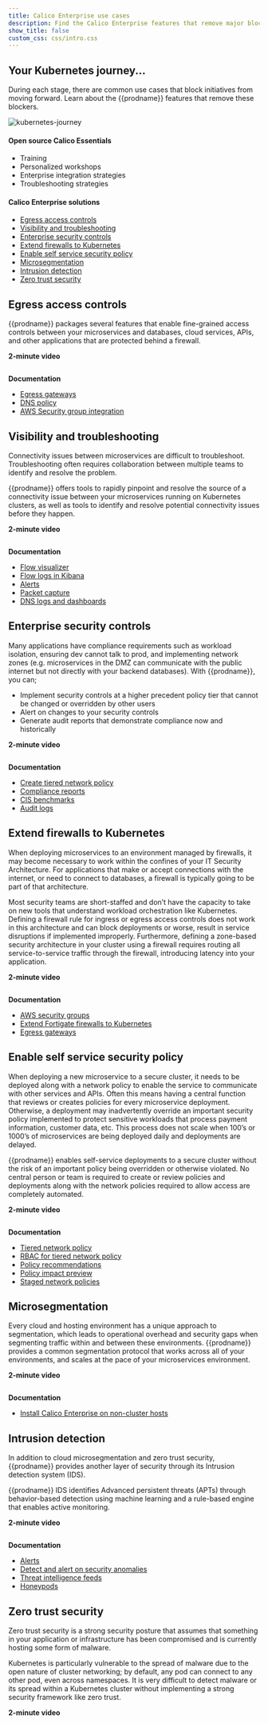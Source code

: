 ```yaml
---
title: Calico Enterprise use cases
description: Find the Calico Enterprise features that remove major blockers in your Kubernetes journey.
show_title: false
custom_css: css/intro.css
---
```


## Your Kubernetes journey...

During each stage, there are common use cases that block initiatives from moving forward.
Learn about the {{prodname}} features that remove these blockers.

![kubernetes-journey](/img/calico-enterprise/stages.svg)

<div className='row'>
  <div className='col-xs-4'>
        <h4>Open source Calico Essentials</h4>
        <ul>
            <li>Training</li>
            <li>Personalized workshops</li>
            <li>Enterprise integration strategies</li>
            <li>Troubleshooting strategies</li>
        </ul>
  </div>
  <div className='col-xs-8'>
        <h4>Calico Enterprise solutions</h4>
        <ul>
            <li><a href="#egress-access-controls">Egress access controls</a></li>
            <li><a href="#visibility-and-troubleshooting">Visibility and troubleshooting</a></li>
            <li><a href="#enterprise-security-controls">Enterprise security controls</a></li>
            <li><a href="#extend-firewalls-to-kubernetes">Extend firewalls to Kubernetes</a></li>
            <li><a href="#enable-self-service-security-policy">Enable self service security policy</a></li>
            <li><a href="#microsegmentation">Microsegmentation</a></li>
            <li><a href="#intrusion-detection">Intrusion detection</a></li>
            <li><a href="#zero-trust-security">Zero trust security</a></li>
        </ul>
  </div>
</div>


## Egress access controls

{{prodname}} packages several features that enable fine-grained access controls between your microservices and databases, cloud services, APIs, and other applications that are protected behind a firewall. 

**2-minute video**

<script src="https://fast.wistia.com/embed/medias/v60ur89tn9.jsonp" async></script><script src="https://fast.wistia.com/assets/external/E-v1.js" async></script><div className='wistia_responsive_padding' style={{ padding: '18% 0 0 0', position: 'relative' }}><div className='wistia_responsive_wrapper' style={{ height: '25%', left: '0', position: 'absolute', top: '0', width: '25%' }}><div className='wistia_embed wistia_async_v60ur89tn9 videoFoam=true' style={{ height: '25%',position: 'relative', width: '25%' }}><div className='wistia_swatch' style={{ height:'25%',left:'0',opacity:'0',overflow:'hidden',position:'absolute',top:'0',transition:'opacity 200ms',width:'25%' }}><img src="https://fast.wistia.com/embed/medias/v60ur89tn9/swatch" style={{ filter:'blur(5px)',height:'25%',objectFit:'contain',width:'25%' }} alt="" aria-hidden="true" onload="this.parentNode.style.opacity=1;" /></div></div></div></div>


**Documentation**
- [Egress gateways](../networking/egress/index.mdx)
- [DNS policy](../security/domain-based-policy.mdx)
- [AWS Security group integration](/security/aws-integration/)

## Visibility and troubleshooting 

Connectivity issues between microservices are difficult to troubleshoot. Troubleshooting often requires collaboration between multiple teams to identify and resolve the problem.

{{prodname}} offers tools to rapidly pinpoint and resolve the source of a connectivity issue between your microservices running on Kubernetes clusters, as well as tools to identify and resolve potential connectivity issues before they happen.

**2-minute video**

<script src="https://fast.wistia.com/embed/medias/11w6ccb5x9.jsonp" async></script><script src="https://fast.wistia.com/assets/external/E-v1.js" async></script><div className='wistia_responsive_padding' style={{ padding: '18% 0 0 0', position: 'relative' }}><div className='wistia_responsive_wrapper' style={{ height: '25%', left: '0', position: 'absolute', top: '0', width: '25%' }}><div className='wistia_embed wistia_async_11w6ccb5x9 videoFoam=true' style={{ height: '25%',position: 'relative', width: '25%' }}><div className='wistia_swatch' style={{ height:'25%',left:'0',opacity:'0',overflow:'hidden',position:'absolute',top:'0',transition:'opacity 200ms',width:'25%' }}><img src="https://fast.wistia.com/embed/medias/11w6ccb5x9/swatch" style={{ filter:'blur(5px)',height:'25%',objectFit:'contain',width:'25%' }} alt="" aria-hidden="true" onload="this.parentNode.style.opacity=1;" /></div></div></div></div>


**Documentation**

- [Flow visualizer](../visibility/get-started-cem.mdx)
- [Flow logs in Kibana](../visibility/elastic/index.mdx)
- [Alerts](../visibility/alerts.mdx) 
- [Packet capture](../visibility/packetcapture.mdx)
- [DNS logs and dashboards](../visibility/elastic/dns/dns-logs.mdx)


## Enterprise security controls

Many applications have compliance requirements such as workload isolation, ensuring dev cannot talk to prod, and implementing network zones (e.g. microservices in the DMZ can communicate with the public internet but not directly with your backend databases). With {{prodname}}, you can;

- Implement security controls at a higher precedent policy tier that cannot be changed or overridden by other users
- Alert on changes to your security controls
- Generate audit reports that demonstrate compliance now and historically

**2-minute video**

<script src="https://fast.wistia.com/embed/medias/u4e7n863ek.jsonp" async></script><script src="https://fast.wistia.com/assets/external/E-v1.js" async></script><div className='wistia_responsive_padding' style={{ padding: '18% 0 0 0', position: 'relative' }}><div className='wistia_responsive_wrapper' style={{ height: '25%', left: '0', position: 'absolute', top: '0', width: '25%' }}><div className='wistia_embed wistia_async_u4e7n863ek videoFoam=true' style={{ height: '25%',position: 'relative', width: '25%' }}><div className='wistia_swatch' style={{ height:'25%',left:'0',opacity:'0',overflow:'hidden',position:'absolute',top:'0',transition:'opacity 200ms',width:'25%' }}><img src="https://fast.wistia.com/embed/medias/u4e7n863ek/swatch" style={{ filter:'blur(5px)',height:'25%',objectFit:'contain',width:'25%' }} alt="" aria-hidden="true" onload="this.parentNode.style.opacity=1;" /></div></div></div></div>


**Documentation**

- [Create tiered network policy](../security/tiered-policy.mdx)
- [Compliance reports](../compliance/overview.mdx)
- [CIS benchmarks](../compliance/compliance-reports-cis.mdx)
- [Audit logs](../visibility/elastic/audit-overview.mdx)

## Extend firewalls to Kubernetes

When deploying microservices to an environment managed by firewalls, it may become necessary to work within the confines of your IT Security Architecture. For applications that make or accept connections with the internet, or need to connect to databases, a firewall is typically going to be part of that architecture.

Most security teams are short-staffed and don’t have the capacity to take on new tools that understand workload orchestration like Kubernetes. Defining a firewall rule for ingress or egress access controls does not work in this architecture and can block deployments or worse, result in service disruptions if implemented improperly. Furthermore, defining a zone-based security architecture in your cluster using a firewall requires routing all service-to-service traffic through the firewall, introducing latency into your application.

**2-minute video**

<script src="https://fast.wistia.com/embed/medias/lj6z9042vd.jsonp" async></script><script src="https://fast.wistia.com/assets/external/E-v1.js" async></script><div className='wistia_responsive_padding' style={{ padding: '18% 0 0 0', position: 'relative' }}><div className='wistia_responsive_wrapper' style={{ height: '25%', left: '0', position: 'absolute', top: '0', width: '25%' }}><div className='wistia_embed wistia_async_lj6z9042vd videoFoam=true' style={{ height: '25%',position: 'relative', width: '25%' }}><div className='wistia_swatch' style={{ height:'25%',left:'0',opacity:'0',overflow:'hidden',position:'absolute',top:'0',transition:'opacity 200ms',width:'25%' }}><img src="https://fast.wistia.com/embed/medias/lj6z9042vd/swatch" style={{ filter:'blur(5px)',height:'25%',objectFit:'contain',width:'25%' }} alt="" aria-hidden="true" onload="this.parentNode.style.opacity=1;" /></div></div></div></div>


**Documentation**

- [AWS security groups](/security/aws-integration/) 
- [Extend Fortigate firewalls to Kubernetes](/security/fortinet-integration/overview)
- [Egress gateways](../networking/egress/index.mdx)

## Enable self service security policy

When deploying a new microservice to a secure cluster, it needs to be deployed along with a network policy to enable the service to communicate with other services and APIs. Often this means having a central function that reviews or creates policies for every microservice deployment. Otherwise, a deployment may inadvertently override an important security policy implemented to protect sensitive workloads that process payment information, customer data, etc. This process does not scale when 100’s or 1000’s of microservices are being deployed daily and deployments are delayed.

{{prodname}} enables self-service deployments to a secure cluster without the risk of an important policy being overridden or otherwise violated. No central person or team is required to create or review policies and deployments along with the network policies required to allow access are completely automated.

**2-minute video**

<script src="https://fast.wistia.com/embed/medias/1ii0v1bquq.jsonp" async></script><script src="https://fast.wistia.com/assets/external/E-v1.js" async></script><div className='wistia_responsive_padding' style={{ padding: '18% 0 0 0', position: 'relative' }}><div className='wistia_responsive_wrapper' style={{ height: '25%', left: '0', position: 'absolute', top: '0', width: '25%' }}><div className='wistia_embed wistia_async_1ii0v1bquq videoFoam=true' style={{ height: '25%',position: 'relative', width: '25%' }}><div className='wistia_swatch' style={{ height:'25%',left:'0',opacity:'0',overflow:'hidden',position:'absolute',top:'0',transition:'opacity 200ms',width:'25%' }}><img src="https://fast.wistia.com/embed/medias/1ii0v1bquq/swatch" style={{ filter:'blur(5px)',height:'25%',objectFit:'contain',width:'25%' }} alt="" aria-hidden="true" onload="this.parentNode.style.opacity=1;" /></div></div></div></div>


**Documentation**

- [Tiered network policy](../security/tiered-policy.mdx) 
- [RBAC for tiered network policy](/security/rbac-tiered-policies)
- [Policy recommendations](../security/generate-policy-recommendation.mdx)
- [Policy impact preview](../security/policy-impact-preview.mdx)
- [Staged network policies](/security/staged-network-policies)

## Microsegmentation

Every cloud and hosting environment has a unique approach to segmentation, which leads to operational overhead and security gaps when segmenting traffic within and between these environments. {{prodname}} provides a common segmentation protocol that works across all of your environments, and scales at the pace of your microservices environment.

**2-minute video**

<script src="https://fast.wistia.com/embed/medias/yggh00gd73.jsonp" async></script><script src="https://fast.wistia.com/assets/external/E-v1.js" async></script><div className='wistia_responsive_padding' style={{ padding: '18% 0 0 0', position: 'relative' }}><div className='wistia_responsive_wrapper' style={{ height: '25%', left: '0', position: 'absolute', top: '0', width: '25%' }}><div className='wistia_embed wistia_async_yggh00gd73 videoFoam=true' style={{ height: '25%',position: 'relative', width: '25%' }}><div className='wistia_swatch' style={{ height:'25%',left:'0',opacity:'0',overflow:'hidden',position:'absolute',top:'0',transition:'opacity 200ms',width:'25%' }}><img src="https://fast.wistia.com/embed/medias/yggh00gd73/swatch" style={{ filter:'blur(5px)',height:'25%',objectFit:'contain',width:'25%' }} alt="" aria-hidden="true" onload="this.parentNode.style.opacity=1;" /></div></div></div></div>


**Documentation**

- [Install Calico Enterprise on non-cluster hosts](/getting-started/bare-metal/)

## Intrusion detection

In addition to cloud microsegmentation and zero trust security, {{prodname}} provides another layer of security through its Intrusion detection system (IDS).

{{prodname}} IDS identifies Advanced persistent threats (APTs) through behavior-based detection using machine learning and a rule-based engine that enables active monitoring.

**2-minute video**

<script src="https://fast.wistia.com/embed/medias/kpt6n4r40b.jsonp" async></script><script src="https://fast.wistia.com/assets/external/E-v1.js" async></script><div className='wistia_responsive_padding' style={{ padding: '18% 0 0 0', position: 'relative' }}><div className='wistia_responsive_wrapper' style={{ height: '25%', left: '0', position: 'absolute', top: '0', width: '25%' }}><div className='wistia_embed wistia_async_kpt6n4r40b videoFoam=true' style={{ height: '25%',position: 'relative', width: '25%' }}><div className='wistia_swatch' style={{ height:'25%',left:'0',opacity:'0',overflow:'hidden',position:'absolute',top:'0',transition:'opacity 200ms',width:'25%' }}><img src="https://fast.wistia.com/embed/medias/kpt6n4r40b/swatch" style={{ filter:'blur(5px)',height:'25%',objectFit:'contain',width:'25%' }} alt="" aria-hidden="true" onload="this.parentNode.style.opacity=1;" /></div></div></div></div>


**Documentation**

- [Alerts](../visibility/alerts.mdx)
- [Detect and alert on security anomalies](../threat/anomaly-detection/security-anomalies.mdx)
- [Threat intelligence feeds](../threat/suspicious-ips.mdx)
- [Honeypods](../threat/honeypod/index.mdx)

## Zero trust security

Zero trust security is a strong security posture that assumes that something in your application or infrastructure has been compromised and is currently hosting some form of malware.

Kubernetes is particularly vulnerable to the spread of malware due to the open nature of cluster networking; by default, any pod can connect to any other pod, even across namespaces. It is very difficult to detect malware or its spread within a Kubernetes cluster without implementing a strong security framework like zero trust.

**2-minute video**

<script src="https://fast.wistia.com/embed/medias/7wpdipagkg.jsonp" async></script><script src="https://fast.wistia.com/assets/external/E-v1.js" async></script><div className='wistia_responsive_padding' style={{ padding: '18% 0 0 0', position: 'relative' }}><div className='wistia_responsive_wrapper' style={{ height: '25%', left: '0', position: 'absolute', top: '0', width: '25%' }}><div className='wistia_embed wistia_async_7wpdipagkg videoFoam=true' style={{ height: '25%',position: 'relative', width: '25%' }}><div className='wistia_swatch' style={{ height:'25%',left:'0',opacity:'0',overflow:'hidden',position:'absolute',top:'0',transition:'opacity 200ms',width:'25%' }}><img src="https://fast.wistia.com/embed/medias/7wpdipagkg/swatch" style={{ filter:'blur(5px)',height:'25%',objectFit:'contain',width:'25%' }} alt="" aria-hidden="true" onload="this.parentNode.style.opacity=1;" /></div></div></div></div>


<!-- **Documentation**

- [Adopt zero trust security model](/security/adopt-zero-trust) -->